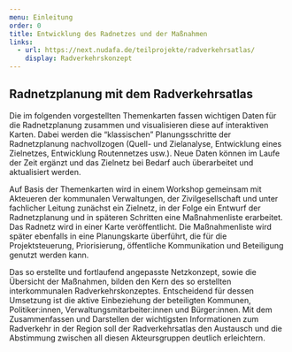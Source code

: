 ```yaml
---
menu: Einleitung
order: 0
title: Entwicklung des Radnetzes und der Maßnahmen
links:
  - url: https://next.nudafa.de/teilprojekte/radverkehrsatlas/
    display: Radverkehrskonzept
---
```


## Radnetzplanung mit dem Radverkehrsatlas

Die im folgenden vorgestellten Themenkarten fassen wichtigen Daten für die Radnetzplanung zusammen und visualisieren diese auf interaktiven Karten. Dabei werden die “klassischen” Planungsschritte der Radnetzplanung nachvollzogen (Quell- und Zielanalyse, Entwicklung eines Zielnetzes, Entwicklung Routennetzes usw.). Neue Daten können im Laufe der Zeit ergänzt und das Zielnetz bei Bedarf auch überarbeitet und aktualisiert werden.

Auf Basis der Themenkarten wird in einem Workshop gemeinsam mit Akteueren der kommunalen Verwaltungen, der Zivilgesellschaft und unter fachlicher Leitung zunächst ein Zielnetz, in der Folge ein Entwurf der Radnetzplanung und in späteren Schritten eine Maßnahmenliste erarbeitet. Das Radnetz wird in einer Karte veröffentlicht. Die Maßnahmenliste wird später ebenfalls in eine Planungskarte überführt, die für die Projektsteuerung, Priorisierung, öffentliche Kommunikation und Beteiligung genutzt werden kann.

Das so erstellte und fortlaufend angepasste Netzkonzept, sowie die Übersicht der Maßnahmen, bilden den Kern des so erstellten interkommunalen Radverkehrskonzeptes. Entscheidend für dessen Umsetzung ist die aktive Einbeziehung der beteiligten Kommunen, Politiker:innen, Verwaltungsmitarbeiter:innen und Bürger:innen. Mit dem Zusammenfassen und Darstellen der wichtigsten Informationen zum Radverkehr in der Region soll der Radverkehrsatlas den Austausch und die Abstimmung zwischen all diesen Akteursgruppen deutlich erleichtern.
